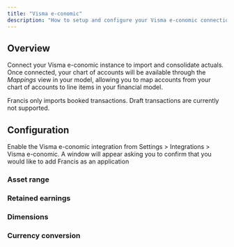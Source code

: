 ```yaml
---
title: "Visma e-conomic"
description: "How to setup and configure your Visma e-conomic connection."
---
```


## Overview

Connect your Visma e-conomic instance to import and consolidate actuals. Once connected, your chart of accounts will be available through the *Mappings* view in your model, allowing you to map accounts from your chart of accounts to line items in your financial model.

<Tip>
  Francis only imports booked transactions. Draft transactions are currently not supported.
</Tip>

## Configuration

Enable the Visma e-conomic integration from Settings > Integrations > Visma e-conomic. A window will appear asking you to confirm that you would like to add Francis as an application&#x20;

### Asset range



### Retained earnings

### Dimensions

### Currency conversion


<CurrencyConversion/>